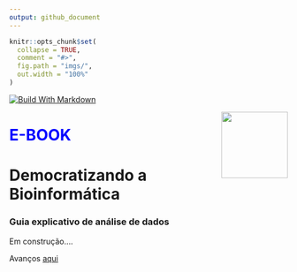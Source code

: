 ```yaml
---
output: github_document
---
```


<!-- README.md is generated from README.Rmd. Please edit that file -->

```r
knitr::opts_chunk$set(
  collapse = TRUE,
  comment = "#>",
  fig.path = "imgs/",
  out.width = "100%"
)
```


<!-- badges: start -->
[![Build With Markdown](https://forthebadge.com/images/badges/made-with-markdown.svg)](https://GitHub.com/Naereen/)

<!-- badges: end -->

<img src="1.png" align="right" width = "120px"/>

# <font color= "blue"> E-BOOK </font>

# Democratizando a Bioinformática
###  Guia explicativo de análise de dados

Em construção....

Avanços [aqui](https://khidalgo85.github.io/Democratizando_a_bioinformatica/)

